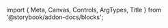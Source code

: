 ﻿import { Meta, Canvas, Controls, ArgTypes, Title } from '@storybook/addon-docs/blocks';

<Meta of={SliderStories}/>
<Title/>

<Canvas of={SliderStories.Default} layout={"centered"} sourceState={"none"} withToolbar={true}/>
<Controls/>
<SourceCode code={rawCode}/>

## Components

### Slider
<ArgTypes of={SliderStories} />

### SliderTrack
<ArgTypes of={SliderTrackStories} />

### SliderThumb
<ArgTypes of={SliderThumbStories} />

### SliderFill
<ArgTypes of={SliderFillStories} />

### SliderLabel
<ArgTypes of={SliderLabelStories} />

### SliderValueLabel
<ArgTypes of={SliderValueLabelStories} />
